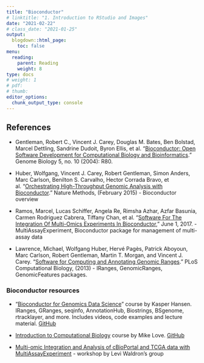 ```yaml
---
title: "Bioconductor"
# linktitle: "1. Introduction to RStudio and Images"
date: "2021-02-22"
# class_date: "2021-01-25"
output:
  blogdown::html_page:
    toc: false
menu:
  reading:
    parent: Reading
    weight: 8
type: docs
# weight: 1 
# pdf: 
# thumb: 
editor_options: 
  chunk_output_type: console
---
```


## References

- Gentleman, Robert C., Vincent J. Carey, Douglas M. Bates, Ben Bolstad, Marcel Dettling, Sandrine Dudoit, Byron Ellis, et al. “[Bioconductor: Open Software Development for Computational Biology and Bioinformatics](https://doi.org/10.1186/gb-2004-5-10-r80).” Genome Biology 5, no. 10 (2004): R80. 

- Huber, Wolfgang, Vincent J. Carey, Robert Gentleman, Simon Anders, Marc Carlson, Benilton S. Carvalho, Hector Corrada Bravo, et al. “[Orchestrating High-Throughput Genomic Analysis with Bioconductor](https://doi.org/10.1038/nmeth.3252).” Nature Methods, (February 2015) - Bioconductor overview

- Ramos, Marcel, Lucas Schiffer, Angela Re, Rimsha Azhar, Azfar Basunia, Carmen Rodriguez Cabrera, Tiffany Chan, et al. “[Software For The Integration Of Multi-Omics Experiments In Bioconductor](http://dx.doi.org/10.1158/0008-5472.can-17-0344),” June 1, 2017. - MultiAssayExperiment, Bioconductor package for management of multi-assay data

- Lawrence, Michael, Wolfgang Huber, Hervé Pagès, Patrick Aboyoun, Marc Carlson, Robert Gentleman, Martin T. Morgan, and Vincent J. Carey. “[Software for Computing and Annotating Genomic Ranges](https://doi.org/10.1371/journal.pcbi.1003118).” PLoS Computational Biology, (2013) - IRanges, GenomicRanges, GenomicFeatures packages.

### Bioconductor resources

- "[Bioconductor for Genomics Data Science](https://kasperdanielhansen.github.io/genbioconductor/)" course by Kasper Hansen. IRanges, GRanges, seqinfo, AnnotationHub, Biostrings, BSgenome, rtracklayer, and more. Includes videos, code examples and lecture material. [GitHub](https://github.com/kasperdanielhansen/genbioconductor)
 
- [Introduction to Computational Biology](https://biodatascience.github.io/compbio/) course by Mike Love. [GitHub](https://github.com/biodatascience/compbio)
 
- [Multi-omic Integration and Analysis of cBioPortal and TCGA data with MultiAssayExperiment](https://github.com/waldronlab/MultiAssayWorkshop) - workshop by Levi Waldron's group
 
